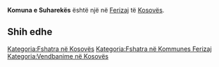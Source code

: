 {{Fshat në 
 | Emri                = Komuna e Suharekës
 | EmriAlt                = 
 | NAME_SHORT_FORM=      Suharekë
 | NAME_GENERIC=      Komuna
 | NAME_SORT_NAME_RO=      KOMUNAESUHAREKES
 | FULL_NAME_RO = Komuna e Suharekës
 | FULL_NAME_ND_RO=Komuna e Suharekes
 | SORT_NAME_RG=SUHAREKES KOMUNAE
 | FULL_NAME_RG=Suharekës, Komuna e
 | FULL_NAME_ND_RG=Suharekes, Komuna e
 | SRP_NAME_SHORT_FORM=      
 | SRP_NAME_GENERIC=      
 | SRP_NAME_SORT_NAME_RO=      
 | SRP_FULL_NAME_RO = 
 | SRP_FULL_NAME_ND_RO=
 | SRP_SORT_NAME_RG=
 | SRP_FULL_NAME_RG=
 | SRP_FULL_NAME_ND_RG=
 | Emri (Rasa dhanore) = 
 | Figura              = 
 | Shteti              = Kosovo
 | Komuna              = Ferizaj
 | Kodi postar         = 
 | Sipërfaqja          = 

 | Popullsia           = 

 | Regj. i popullsisë  = 
 | Dend. e popullsisë  = 
 | Faqja zyrtare       = 
 <!--- Koordinatat ----> 
 | Gjerësia            = 42.35
 | Gjatësia            = 20.85
 | Lartësia            = 
}}
'''Komuna e Suharekës''' është një [[]] në [[Ferizaj]] të [[Kosovës]].

<!-- == Gjeografia == -->
<!-- == Historia == -->
<!-- == Demografia == -->
== Shih edhe ==
{{Komuna Ferizaj}}
{{Kosovo-Administrata-Cung}}

[[Kategoria:Fshatra në Kosovës]]
[[Kategoria:Fshatra në Kommunes Ferizaj]]
[[Kategoria:Vendbanime në Kosovës]]